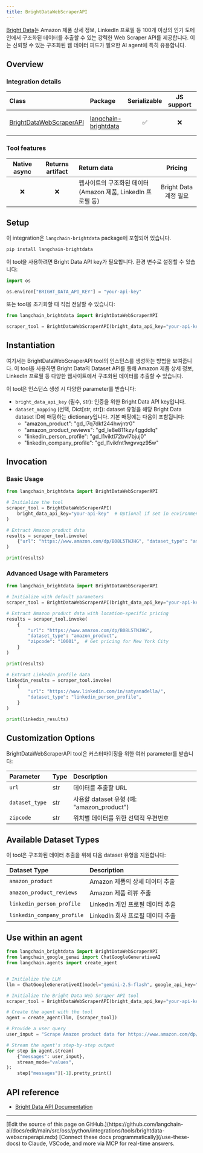```yaml
---
title: BrightDataWebScraperAPI
---
```


[Bright Data](https://brightdata.com/)는 Amazon 제품 상세 정보, LinkedIn 프로필 등 100개 이상의 인기 도메인에서 구조화된 데이터를 추출할 수 있는 강력한 Web Scraper API를 제공합니다. 이는 신뢰할 수 있는 구조화된 웹 데이터 피드가 필요한 AI agent에 특히 유용합니다.

## Overview

### Integration details

|Class|Package|Serializable|JS support|Version|
|:--|:--|:-:|:-:|:-:|
|[BrightDataWebScraperAPI](https://pypi.org/project/langchain-brightdata/)|[langchain-brightdata](https://pypi.org/project/langchain-brightdata/)|✅|❌|![PyPI - Version](https://img.shields.io/pypi/v/langchain-brightdata?style=flat-square&label=%20)|

### Tool features

|Native async|Returns artifact|Return data|Pricing|
|:-:|:-:|:--|:-:|
|❌|❌|웹사이트의 구조화된 데이터 (Amazon 제품, LinkedIn 프로필 등)|Bright Data 계정 필요|

## Setup

이 integration은 `langchain-brightdata` package에 포함되어 있습니다.

```python
pip install langchain-brightdata
```

이 tool을 사용하려면 Bright Data API key가 필요합니다. 환경 변수로 설정할 수 있습니다:

```python
import os

os.environ["BRIGHT_DATA_API_KEY"] = "your-api-key"
```

또는 tool을 초기화할 때 직접 전달할 수 있습니다:

```python
from langchain_brightdata import BrightDataWebScraperAPI

scraper_tool = BrightDataWebScraperAPI(bright_data_api_key="your-api-key")
```

## Instantiation

여기서는 BrightDataWebScraperAPI tool의 인스턴스를 생성하는 방법을 보여줍니다. 이 tool을 사용하면 Bright Data의 Dataset API를 통해 Amazon 제품 상세 정보, LinkedIn 프로필 등 다양한 웹사이트에서 구조화된 데이터를 추출할 수 있습니다.

이 tool은 인스턴스 생성 시 다양한 parameter를 받습니다:

- `bright_data_api_key` (필수, str): 인증을 위한 Bright Data API key입니다.
- `dataset_mapping` (선택, Dict[str, str]): dataset 유형을 해당 Bright Data dataset ID에 매핑하는 dictionary입니다. 기본 매핑에는 다음이 포함됩니다:
  - "amazon_product": "gd_l7q7dkf244hwjntr0"
  - "amazon_product_reviews": "gd_le8e811kzy4ggddlq"
  - "linkedin_person_profile": "gd_l1viktl72bvl7bjuj0"
  - "linkedin_company_profile": "gd_l1vikfnt1wgvvqz95w"

## Invocation

### Basic Usage

```python
from langchain_brightdata import BrightDataWebScraperAPI

# Initialize the tool
scraper_tool = BrightDataWebScraperAPI(
    bright_data_api_key="your-api-key"  # Optional if set in environment variables
)

# Extract Amazon product data
results = scraper_tool.invoke(
    {"url": "https://www.amazon.com/dp/B08L5TNJHG", "dataset_type": "amazon_product"}
)

print(results)
```

### Advanced Usage with Parameters

```python
from langchain_brightdata import BrightDataWebScraperAPI

# Initialize with default parameters
scraper_tool = BrightDataWebScraperAPI(bright_data_api_key="your-api-key")

# Extract Amazon product data with location-specific pricing
results = scraper_tool.invoke(
    {
        "url": "https://www.amazon.com/dp/B08L5TNJHG",
        "dataset_type": "amazon_product",
        "zipcode": "10001",  # Get pricing for New York City
    }
)

print(results)

# Extract LinkedIn profile data
linkedin_results = scraper_tool.invoke(
    {
        "url": "https://www.linkedin.com/in/satyanadella/",
        "dataset_type": "linkedin_person_profile",
    }
)

print(linkedin_results)
```

## Customization Options

BrightDataWebScraperAPI tool은 커스터마이징을 위한 여러 parameter를 받습니다:

|Parameter|Type|Description|
|:--|:--|:--|
|`url`|str|데이터를 추출할 URL|
|`dataset_type`|str|사용할 dataset 유형 (예: "amazon_product")|
|`zipcode`|str|위치별 데이터를 위한 선택적 우편번호|

## Available Dataset Types

이 tool은 구조화된 데이터 추출을 위해 다음 dataset 유형을 지원합니다:

|Dataset Type|Description|
|:--|:--|
|`amazon_product`|Amazon 제품의 상세 데이터 추출|
|`amazon_product_reviews`|Amazon 제품 리뷰 추출|
|`linkedin_person_profile`|LinkedIn 개인 프로필 데이터 추출|
|`linkedin_company_profile`|LinkedIn 회사 프로필 데이터 추출|

## Use within an agent

```python
from langchain_brightdata import BrightDataWebScraperAPI
from langchain_google_genai import ChatGoogleGenerativeAI
from langchain.agents import create_agent


# Initialize the LLM
llm = ChatGoogleGenerativeAI(model="gemini-2.5-flash", google_api_key="your-api-key")

# Initialize the Bright Data Web Scraper API tool
scraper_tool = BrightDataWebScraperAPI(bright_data_api_key="your-api-key")

# Create the agent with the tool
agent = create_agent(llm, [scraper_tool])

# Provide a user query
user_input = "Scrape Amazon product data for https://www.amazon.com/dp/B0D2Q9397Y?th=1 in New York (zipcode 10001)."

# Stream the agent's step-by-step output
for step in agent.stream(
    {"messages": user_input},
    stream_mode="values",
):
    step["messages"][-1].pretty_print()
```

## API reference

- [Bright Data API Documentation](https://docs.brightdata.com/scraping-automation/web-scraper-api/overview)

---

<Callout icon="pen-to-square" iconType="regular">
    [Edit the source of this page on GitHub.](https://github.com/langchain-ai/docs/edit/main/src/oss/python/integrations/tools/brightdata-webscraperapi.mdx)
</Callout>
<Tip icon="terminal" iconType="regular">
    [Connect these docs programmatically](/use-these-docs) to Claude, VSCode, and more via MCP for    real-time answers.
</Tip>
